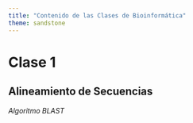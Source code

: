 ```yaml
---
title: "Contenido de las Clases de Bioinformática"
theme: sandstone
---
```


# Clase 1

## Alineamiento de Secuencias

*Algoritmo BLAST*


